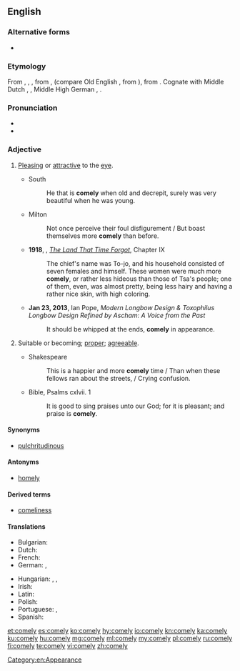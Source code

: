 ==English==

===Alternative forms===
* {{l/en|cumlie}}

===Etymology===
From {{etyl|enm|en}} {{m|enm|comly}}, {{m|enm|cumly}}, {{m|enm|cumlich}}, from {{etyl|ang|en}} {{m|ang|cymlīc}}, {{term|lang=ang|cȳmlīċ}} (compare Old English {{term|lang=ang|cȳme||fine, exquisite}}, from {{etyl|gem-pro|en}} {{m|gem-pro|*kūmiz||delicate}}), from {{etyl|gem-pro|en}} {{m|gem-pro|*kūmalīkaz||pitiful, dear}}. Cognate with Middle Dutch {{m|dum|komlick}}, {{m|dum|komelick}}, Middle High German {{m|gmh|komelīh}}, {{m|gmh|gomelīh}}.

===Pronunciation===
* {{IPA|/ˈkʌmli/|lang=en}}
* {{audio|en-us-comely.ogg|Audio (US)|lang=en}}

===Adjective===
{{en-adj|er|more}}

# {{context|dated|of a person|lang=en}} [[pleasing|Pleasing]] or [[attractive]] to the [[eye]].
#* South
#*: He that is '''comely''' when old and decrepit, surely was very beautiful when he was young.
#* Milton
#*: Not once perceive their foul disfigurement / But boast themselves more '''comely''' than before.
#* '''1918''', {{w|Edgar Rice Burroughs}}, ''[[w:The Land That Time Forgot (novel)|The Land That Time Forgot]]'', Chapter IX
#*: The chief's name was To-jo, and his household consisted of seven females and himself. These women were much more '''comely''', or rather less hideous than those of Tsa's people; one of them, even, was almost pretty, being less hairy and having a rather nice skin, with high coloring.
#*  '''Jan 23, 2013''', Ian Pope, ''Modern Longbow Design & Toxophilus Longbow Design Refined by Ascham: A Voice from the Past''
#*: It should be whipped at the ends, '''comely''' in appearance.
# {{context|archaic|lang=en}} Suitable or becoming; [[proper]]; [[agreeable]].
#* Shakespeare
#*: This is a happier and more '''comely''' time / Than when these fellows ran about the streets, / Crying confusion.
#* Bible, Psalms cxlvii. 1
#*: It is good to sing praises unto our God; for it is pleasant; and praise is '''comely'''.

====Synonyms====
* [[pulchritudinous]]

====Antonyms====
* {{context|of a person|lang=en}} [[homely]]

====Derived terms====
* [[comeliness]]

====Translations====
{{trans-top|pleasing or attractive to the eye}}
* Bulgarian: {{t+|bg|миловиден}}
* Dutch: {{t+|nl|bevallig}}
* French: {{t+|fr|avenant}}
* German: {{t+|de|hübsch}}, {{t+|de|ansehnlich}}
{{trans-mid}}
* Hungarian: {{t+|hu|kedves}}, {{t+|hu|kellemes}}, {{t+|hu|csinos}}
* Irish: {{t|ga|cumtha}}
* Latin: {{t|la|venustus}}
* Polish: {{t+|pl|urodziwy}}
* Portuguese: {{t+|pt|lindo}}, {{t+|pt|atraente}}
* Spanish: {{t+|es|lindo}}
{{trans-bottom}}

[[Category:en:Appearance]]

[[et:comely]]
[[es:comely]]
[[ko:comely]]
[[hy:comely]]
[[io:comely]]
[[kn:comely]]
[[ka:comely]]
[[ku:comely]]
[[hu:comely]]
[[mg:comely]]
[[ml:comely]]
[[my:comely]]
[[pl:comely]]
[[ru:comely]]
[[fi:comely]]
[[te:comely]]
[[vi:comely]]
[[zh:comely]]